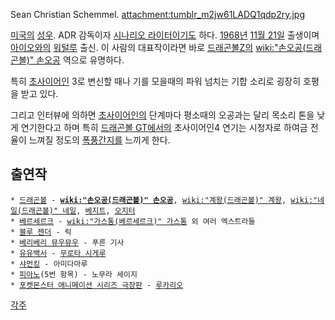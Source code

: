 Sean Christian Schemmel.
attachment:tumblr_m2jw61LADQ1qdp2ry.jpg

[[미국]]의 [[성우]]. ADR 감독이자 [[시나리오 라이터]]이기도 하다. [[1968년]] [[11월 21일]] 출생이며 [[아이오와]]의 [[워털루]] 출신. 이 사람의 대표작이라면 바로 [[드래곤볼Z]]의 [[wiki:"손오공(드래곤볼)" 손오공]] 역으로 유명하다.

{{{#!html
<iframe width="560" height="315" src="//www.youtube.com/embed/eSByiND5Dvk?rel=0" frameborder="0" allowfullscreen></iframe>
}}}
{{{#!html
<iframe width="560" height="315" src="http://www.youtube.com/embed/bH_CcJ-uBWI?rel=0" frameborder="0" allowfullscreen></iframe>
}}}
특히 [[초사이어인]] 3로 변신할 때나 기를 모을때의 파워 넘치는 기합 소리로 굉장히 호평을 받고 있다.

그리고 인터뷰에 의하면 [[초사이어인]]의 단계마다 평소때의 오공과는 달리 목소리 톤을 낮게 연기한다고 하며 특히 [[드래곤볼 GT]]에서의 초사이어인4 연기는 시청자로 하여금 전율이 느껴질 정도의 [[폭풍간지]]를 느끼게 한다.

== 출연작 ==

 * [[드래곤볼]] - '''[[wiki:"손오공(드래곤볼)" 손오공]]''', [[wiki:"계왕(드래곤볼)" 계왕]], [[wiki:"네일(드래곤볼)" 네일]], [[베지트]], [[오지터]]
 * [[베르세르크]] - [[wiki:"가스통(베르세르크)" 가스통]] 외 여러 엑스트라들
 * [[블루 젠더]] - 릭
 * [[베리베리 뮤우뮤우]] - 푸른 기사
 * [[유유백서]] - [[무로타 시게루]]
 * [[샤먼킹]] - 아미다마루
 * [[피아노]](5번 항목) - 노무라 세이지
 * [[포켓몬스터 애니메이션 시리즈/극장판|포켓몬스터 애니메이션 시리즈 극장판]] - [[루카리오]]

[[각주]]
